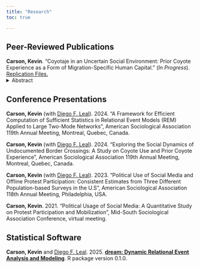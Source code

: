 ```yaml
---
title: "Research"
toc: true 

---
```


## Peer-Reviewed Publications
**Carson, Kevin**. "Coyotaje in an Uncertain Social Environment: Prior Coyote Experience as a Form of Migration-Specific Human Capital."
(*In Progress*). [Replication Files.](https://github.com/kevinCarson)
<details>
<summary>Abstract</summary>
This paper looks at the use of a coyote during 1994 to 2010 using data from the MMP (in progress). Will update later.
</details>

## Conference Presentations

**Carson, Kevin** (with [Diego F. Leal](https://www.diegoleal.info/)). 2024. “A Framework for Efficient Computation of Sufficient Statistics in Relational Event Models (REM) Applied to Large Two-Mode Networks”, American Sociological Association 119th Annual Meeting, Montreal, Quebec, Canada.

**Carson, Kevin** (with [Diego F. Leal](https://www.diegoleal.info/)). 2024. “Exploring the Social Dynamics of Undocumented Border Crossings: A Study on Coyote Use and Prior Coyote Experience”, American Sociological Association 119th Annual Meeting, Montreal, Quebec, Canada.

**Carson, Kevin** (with [Diego F. Leal](https://www.diegoleal.info/)). 2023. “Political Use of Social Media and Offline Protest Participation: Consistent Estimates from Three Different Population-based Surveys in the U.S”, American Sociological Association 118th Annual Meeting, Philadelphia, USA.

**Carson, Kevin**. 2021. “Political Usage of Social Media: A Quantitative Study on Protest Participation and Mobilization”, Mid-South Sociological Association Conference, virtual meeting.




## Statistical Software 
**Carson, Kevin** and [Diego F. Leal](https://www.diegoleal.info/). 2025. **[dream: Dynamic Relational Event Analysis and Modeling](https://cran.r-project.org/web/packages/dream/index.html)**. R package version 0.1.0. 
